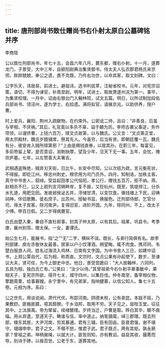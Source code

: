 ```yaml
---
---
---
```

title: 唐刑部尚书致仕赠尚书右仆射太原白公墓碑铭　并序
---



李商隐

公以致仕刑部尚书，年七十五，会昌六年八月，薨东都，赠右仆射。十一月，遂葬龙门，子景受，大中三年，自颍阳尉典治集贤御书，侍太夫人弘农郡君杨氏来京师。胖胖兢兢，奉公之遗，畏不克既，乃件右功世，以命其客，取文刻碑。文曰：

公字乐天，讳居易，前进士。避祖讳，选书判拔萃，注秘省校书。元年，对宪宗诏策，语切，不得为谏官，补周至尉。明年，试进士，取故萧遂州浣为第一。事毕，为集贤校理。一月中，诏由右银台门入翰林院，试文五篇。明日，以所试制加段佑兵部尚书、领泾州，遂为学士、右拾遗。满将拟官，请掾京兆，以助供养，授户曹。

时上爱兵，襄阳、荆州入疏献物，在约束外。公密诋二帅，且曰：“非善良，后虽与宰相，不厌祸。”其后，礼官竟以多杀不辜，谥于頔为厉。李师古袭父事逆，务作项领，以谩侪曹，上钱六百万，赎文贞故第，以与魏氏。公又言：“文贞第正堂，用太宗殿材，魏氏岁腊铺席，祭其先人。今虽穷，后当有贤。即朝廷覆一瓦，魏氏有分，彼安肯入贼所赎第邪？”上由是赐钱直券，以居其孙。在职三年，每宴见，多前笏留上辇，是否意诏，湔剔抉摩，望及少年，见天下无一事。五年，会忧，掩坎庐墓。七年，以左赞善大夫箸吉。

武相遇盗殊绝，贼弃刃天街，日比午，长安中尽知。公以次纸为疏，言元衡死状，不得报。即贬江州。移忠州刺史。穆宗用为司门员外。四月，知制诰，加秩主客。真守中书舍人，叙绯。受旨起田孝公代恒阳，孝公行，赠钱五百万，拒不纳。燕、赵相杀不巳，公又上疏列言河朔畔岸，复不报，又贬杭州。既至，筑堤捍江，分杀水孔道，用肥见田。发故邺侯泌五井，渟储甘清，以变饮食。循钱塘上下民，迎祷祠神，伴侣歌舞。徙右庶子。出苏州。授秘书监，换服色。迁刑部侍郎，乞官分司，得太子宾客。除河南尹。复得旧官，进阶开国。九年，除同州，不上，改太子少傅。申百日假。又二岁得病薨官。

白氏由楚入秦，秦自不直杜邮事，封其子仲太原，以有其后。祖某，巩县令。考季庚，襄州别驾，赠太保。一女，妻谭氏。

始公生七月，能展书，指“之”“无”二字，横纵不误。既长，与弟行简俱有名。故李刑部建、庾左丞敬休友最善。居家以户小饮薄酒。朔望晦，辄不肉食。携邓同、韦楚白服游人间。姓名过海流入鸡林、日南有文字国。为中书舍人三日，如建中诏书，上郑公覃自代，后为相，称质直。文宗时，文贞公果有孙起使下，数岁，至谏议大夫，贤可任，为今上御史中丞。他日，景受尝跪曰：“大人居翰林，六同列，五具为相，独白氏亡有。”公笑曰：“汝少以侍。”其曾祖弟今右仆射平章事敏中，果相天子，复宪宗所欲，得开七关，城守四州，以集巨伐。仲冬南至，备宰相仪物，擎跪斋栗，给事寡嫂。永宁里中，有兄弟家，指响健慕，以信公知人。集七十五卷。元相为序。系曰：

公之世先，用谈说闻。肃代代优，布踪河南。阴德未校，公有弟昆。本跋不摇，乃果敷舒。匪骼匪臑，噫其醇腴。于乡洎邦，取用不穷。天子见之，层陛玉堂。征征其中，上汰唐禹。帝为辇留，续绪襞缕。岁终当迁，户曹是取。晔白其华，皭不痕缁。用从弃遣，至道天子。畴谁与伍，率中道止。纳笔摄麾，绰三郡理。既去刑部，倏东其居，大尹河南，剪其暴逋。君有三辅，臣有田亩。臣衰君强，谢不堪守。翊翊申申，君子之文。不僣不怒，惟君子武。君子既贞，两有其矩。孰永厥家？曾祖之弟。坤柄巽绳，以就大计。匪哲则知，亦有教诏。益裒其收，揠莠而导。刻诗于碑，以报百世。公老于东，遂葬其地。